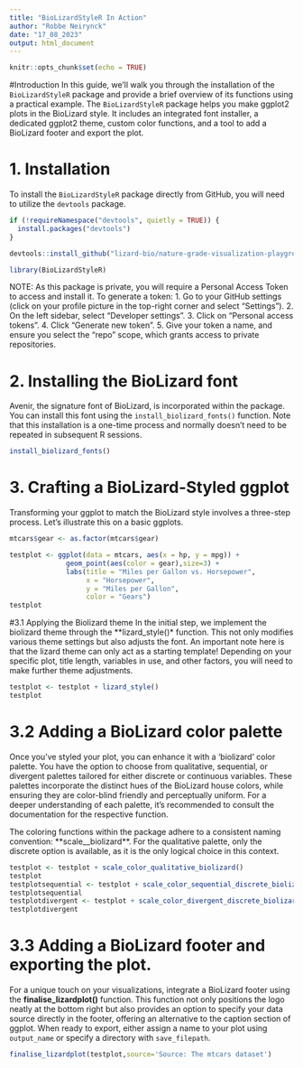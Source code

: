 ```yaml
---
title: "BioLizardStyleR In Action"
author: "Robbe Neirynck"
date: "17_08_2023"
output: html_document
---
```


```r
knitr::opts_chunk$set(echo = TRUE)
```
#Introduction
In this guide, we'll walk you through the installation of the `BioLizardStyleR` package and provide a brief overview of its functions using a practical example. The `BioLizardStyleR` package helps you make ggplot2 plots in the BioLizard style. It includes an integrated font installer, a dedicated ggplot2 theme, custom color functions, and a tool to add a BioLizard footer and export the plot.


# 1. Installation
To install the `BioLizardStyleR` package directly from GitHub, you will need to utilize the `devtools` package.
```r
if (!requireNamespace("devtools", quietly = TRUE)) {
  install.packages("devtools")
}

devtools::install_github("lizard-bio/nature-grade-visualization-playground", subdir="BioLizardStyleR", auth_token= 'YourKey')

library(BioLizardStyleR)
```

NOTE: As this package is private, you will require a Personal Access Token to access and install it. 
To generate a token:
1. Go to your GitHub settings (click on your profile picture in the top-right corner and select "Settings").
2. On the left sidebar, select "Developer settings".
3. Click on "Personal access tokens".
4. Click "Generate new token".
5. Give your token a name, and ensure you select the "repo" scope, which grants access to private repositories.

# 2. Installing the BioLizard font

Avenir, the signature font of BioLizard, is incorporated within the package. You can install this font using the `install_biolizard_fonts()` function. Note that this installation is a one-time process and normally doesn't need to be repeated in subsequent R sessions.
```r
install_biolizard_fonts()
```


# 3. Crafting a BioLizard-Styled ggplot

Transforming your ggplot to match the BioLizard style involves a three-step process. Let's illustrate this on a basic ggplots.

```r
mtcars$gear <- as.factor(mtcars$gear)

testplot <- ggplot(data = mtcars, aes(x = hp, y = mpg)) + 
              geom_point(aes(color = gear),size=3) +  
              labs(title = "Miles per Gallon vs. Horsepower",  
                   x = "Horsepower",  
                   y = "Miles per Gallon",  
                   color = "Gears")
testplot
```

#3.1 Applying the Biolizard theme
In the initial step, we implement the biolizard theme through the **lizard_style()* function. This not only modifies various theme settings but also adjusts the font. An important note here is that the lizard theme can only act as a starting template! Depending on your specific plot, title length, variables in use, and other factors, you will need to make further theme adjustments.
```r
testplot <- testplot + lizard_style()
testplot
```
# 3.2 Adding a BioLizard color palette
Once you've styled your plot, you can enhance it with a 'biolizard' color palette. You have the option to choose from qualitative, sequential, or divergent palettes tailored for either discrete or continuous variables. These palettes incorporate the distinct hues of the BioLizard house colors, while ensuring they are color-blind friendly and perceptually uniform. For a deeper understanding of each palette, it's recommended to consult the documentation for the respective function.

The coloring functions within the package adhere to a consistent naming convention: **scale_<color/fill>_<qualitative/sequential/divergent>_<discrete/continuous>_biolizard**. For the qualitative palette, only the discrete option is available, as it is the only logical choice in this context. 
```r
testplot <- testplot + scale_color_qualitative_biolizard()
testplot
testplotsequential <- testplot + scale_color_sequential_discrete_biolizard()
testplotsequential
testplotdivergent <- testplot + scale_color_divergent_discrete_biolizard()
testplotdivergent
```
# 3.3 Adding a BioLizard footer and exporting the plot.
For a unique touch on your visualizations, integrate a BioLizard footer using the **finalise_lizardplot()** function. This function not only positions the logo neatly at the bottom right but also provides an option to specify your data source directly in the footer, offering an alternative to the caption section of ggplot. When ready to export, either assign a name to your plot using `output_name` or specify a directory with `save_filepath`.

```r
finalise_lizardplot(testplot,source='Source: The mtcars dataset')
```

